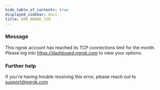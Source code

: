 ```yaml
---
hide_table_of_contents: true
displayed_sidebar: docs
title: ERR_NGROK_729
---
```




### Message

This ngrok account has reached its TCP connections limit for the month. Please log into https://dashboard.ngrok.com to view your options.

<ErrorDetails error="err_ngrok_729" />

### Further help

If you're having trouble resolving this error, please reach out to [support@ngrok.com](mailto:support@ngrok.com?subject=Help%20with%20ERR_NGROK_729)
